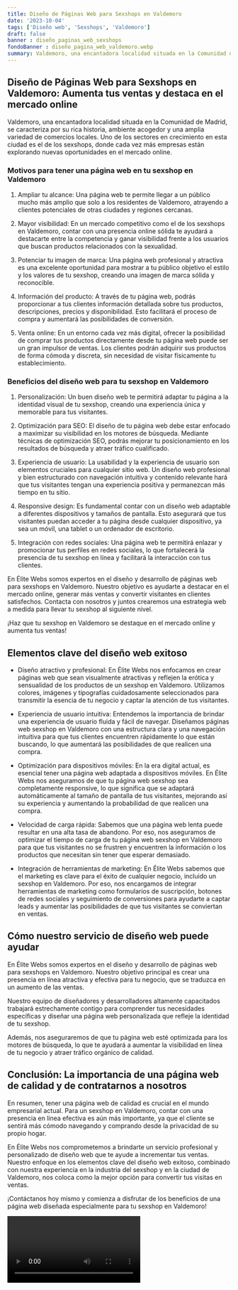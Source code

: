 ```yaml
---
title: Diseño de Páginas Web para Sexshops en Valdemoro
date: '2023-10-04'
tags: ['Diseño web', 'Sexshops', 'Valdemoro']
draft: false
banner : diseño_paginas_web_sexshops
fondoBanner : diseño_pagina_web_valdemoro.webp
summary: Valdemoro, una encantadora localidad situada en la Comunidad de Madrid, se caracteriza por su rica historia, ambiente acogedor y una amplia variedad de comercios locales. Uno de los sectores en crecimiento en esta ciudad es el de los sexshops, donde cada vez más empresas están explorando nuevas oportunidades en el mercado online.
---
```


## Diseño de Páginas Web para Sexshops en Valdemoro: Aumenta tus ventas y destaca en el mercado online

Valdemoro, una encantadora localidad situada en la Comunidad de Madrid, se caracteriza por su rica historia, ambiente acogedor y una amplia variedad de comercios locales. Uno de los sectores en crecimiento en esta ciudad es el de los sexshops, donde cada vez más empresas están explorando nuevas oportunidades en el mercado online.

### Motivos para tener una página web en tu sexshop en Valdemoro

1. Ampliar tu alcance: Una página web te permite llegar a un público mucho más amplio que solo a los residentes de Valdemoro, atrayendo a clientes potenciales de otras ciudades y regiones cercanas.

2. Mayor visibilidad: En un mercado competitivo como el de los sexshops en Valdemoro, contar con una presencia online sólida te ayudará a destacarte entre la competencia y ganar visibilidad frente a los usuarios que buscan productos relacionados con la sexualidad.

3. Potenciar tu imagen de marca: Una página web profesional y atractiva es una excelente oportunidad para mostrar a tu público objetivo el estilo y los valores de tu sexshop, creando una imagen de marca sólida y reconocible.

4. Información del producto: A través de tu página web, podrás proporcionar a tus clientes información detallada sobre tus productos, descripciones, precios y disponibilidad. Esto facilitará el proceso de compra y aumentará las posibilidades de conversión.

5. Venta online: En un entorno cada vez más digital, ofrecer la posibilidad de comprar tus productos directamente desde tu página web puede ser un gran impulsor de ventas. Los clientes podrán adquirir sus productos de forma cómoda y discreta, sin necesidad de visitar físicamente tu establecimiento.

### Beneficios del diseño web para tu sexshop en Valdemoro

1. Personalización: Un buen diseño web te permitirá adaptar tu página a la identidad visual de tu sexshop, creando una experiencia única y memorable para tus visitantes.

2. Optimización para SEO: El diseño de tu página web debe estar enfocado a maximizar su visibilidad en los motores de búsqueda. Mediante técnicas de optimización SEO, podrás mejorar tu posicionamiento en los resultados de búsqueda y atraer tráfico cualificado.

3. Experiencia de usuario: La usabilidad y la experiencia de usuario son elementos cruciales para cualquier sitio web. Un diseño web profesional y bien estructurado con navegación intuitiva y contenido relevante hará que tus visitantes tengan una experiencia positiva y permanezcan más tiempo en tu sitio.

4. Responsive design: Es fundamental contar con un diseño web adaptable a diferentes dispositivos y tamaños de pantalla. Esto asegurará que tus visitantes puedan acceder a tu página desde cualquier dispositivo, ya sea un móvil, una tablet o un ordenador de escritorio.

5. Integración con redes sociales: Una página web te permitirá enlazar y promocionar tus perfiles en redes sociales, lo que fortalecerá la presencia de tu sexshop en línea y facilitará la interacción con tus clientes.

En Élite Webs somos expertos en el diseño y desarrollo de páginas web para sexshops en Valdemoro. Nuestro objetivo es ayudarte a destacar en el mercado online, generar más ventas y convertir visitantes en clientes satisfechos. Contacta con nosotros y juntos crearemos una estrategia web a medida para llevar tu sexshop al siguiente nivel.

¡Haz que tu sexshop en Valdemoro se destaque en el mercado online y aumenta tus ventas!

<GifSeo />

<Cta />

## Elementos clave del diseño web exitoso

- Diseño atractivo y profesional: En Élite Webs nos enfocamos en crear páginas web que sean visualmente atractivas y reflejen la erótica y sensualidad de los productos de un sexshop en Valdemoro. Utilizamos colores, imágenes y tipografías cuidadosamente seleccionados para transmitir la esencia de tu negocio y captar la atención de tus visitantes.

- Experiencia de usuario intuitiva: Entendemos la importancia de brindar una experiencia de usuario fluida y fácil de navegar. Diseñamos páginas web sexshop en Valdemoro con una estructura clara y una navegación intuitiva para que tus clientes encuentren rápidamente lo que están buscando, lo que aumentará las posibilidades de que realicen una compra.

- Optimización para dispositivos móviles: En la era digital actual, es esencial tener una página web adaptada a dispositivos móviles. En Élite Webs nos aseguramos de que tu página web sexshop sea completamente responsive, lo que significa que se adaptará automáticamente al tamaño de pantalla de tus visitantes, mejorando así su experiencia y aumentando la probabilidad de que realicen una compra.

- Velocidad de carga rápida: Sabemos que una página web lenta puede resultar en una alta tasa de abandono. Por eso, nos aseguramos de optimizar el tiempo de carga de tu página web sexshop en Valdemoro para que tus visitantes no se frustren y encuentren la información o los productos que necesitan sin tener que esperar demasiado.

- Integración de herramientas de marketing: En Élite Webs sabemos que el marketing es clave para el éxito de cualquier negocio, incluido un sexshop en Valdemoro. Por eso, nos encargamos de integrar herramientas de marketing como formularios de suscripción, botones de redes sociales y seguimiento de conversiones para ayudarte a captar leads y aumentar las posibilidades de que tus visitantes se conviertan en ventas.

## Cómo nuestro servicio de diseño web puede ayudar

En Élite Webs somos expertos en el diseño y desarrollo de páginas web para sexshops en Valdemoro. Nuestro objetivo principal es crear una presencia en línea atractiva y efectiva para tu negocio, que se traduzca en un aumento de las ventas.

Nuestro equipo de diseñadores y desarrolladores altamente capacitados trabajará estrechamente contigo para comprender tus necesidades específicas y diseñar una página web personalizada que refleje la identidad de tu sexshop.

Además, nos aseguraremos de que tu página web esté optimizada para los motores de búsqueda, lo que te ayudará a aumentar la visibilidad en línea de tu negocio y atraer tráfico orgánico de calidad.

## Conclusión: La importancia de una página web de calidad y de contratarnos a nosotros

En resumen, tener una página web de calidad es crucial en el mundo empresarial actual. Para un sexshop en Valdemoro, contar con una presencia en línea efectiva es aún más importante, ya que el cliente se sentirá más cómodo navegando y comprando desde la privacidad de su propio hogar.

En Élite Webs nos comprometemos a brindarte un servicio profesional y personalizado de diseño web que te ayude a incrementar tus ventas. Nuestro enfoque en los elementos clave del diseño web exitoso, combinado con nuestra experiencia en la industria del sexshop y en la ciudad de Valdemoro, nos coloca como la mejor opción para convertir tus visitas en ventas.

¡Contáctanos hoy mismo y comienza a disfrutar de los beneficios de una página web diseñada especialmente para tu sexshop en Valdemoro!


<Video />

<CtaBot job='Sexshops' city='Valdemoro'/>

<Gmaps query='Valdemoro+españa+maps' />